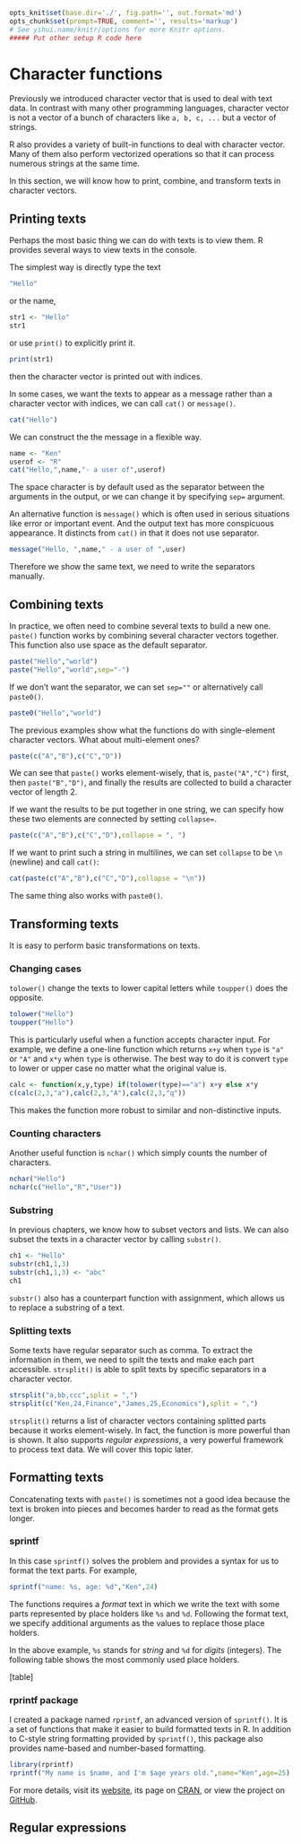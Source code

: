 ```r
opts_knit$set(base.dir='./', fig.path='', out.format='md')
opts_chunk$set(prompt=TRUE, comment='', results='markup')
# See yihui.name/knitr/options for more Knitr options.
##### Put other setup R code here

```

# Character functions

Previously we introduced character vector that is used to deal with text data. In contrast with many other programming languages, character vector is not a vector of a bunch of characters like `a, b, c, ...` but a vector of strings.

R also provides a variety of built-in functions to deal with character vector. Many of them also perform vectorized operations so that it can process numerous strings at the same time.

In this section, we will know how to print, combine, and transform texts in character vectors.

## Printing texts

Perhaps the most basic thing we can do with texts is to view them. R provides several ways to view texts in the console.

The simplest way is directly type the text
```r
"Hello"
```

or the name,

```r
str1 <- "Hello"
str1
```

or use `print()` to explicitly print it.

```r
print(str1)
```

then the character vector is printed out with indices.

In some cases, we want the texts to appear as a message rather than a character vector with indices, we can call `cat()` or `message()`.

```r
cat("Hello")
```

We can construct the the message in a flexible way.

```r
name <- "Ken"
userof <- "R"
cat("Hello,",name,"- a user of",userof)
```

The space character is by default used as the separator between the arguments in the output, or we can change it by specifying `sep=` argument.

An alternative function is `message()` which is often used in serious situations like error or important event. And the output text has more conspicuous appearance. It distincts from `cat()` in that it does not use separator.

```r
message("Hello, ",name," - a user of ",user)
```

Therefore we show the same text, we need to write the separators manually.

## Combining texts

In practice, we often need to combine several texts to build a new one. `paste()` function works by combining several character vectors together. This function also use space as the default separator.

```r
paste("Hello","world")
paste("Hello","world",sep="-")
```

If we don't want the separator, we can set `sep=""` or alternatively call `paste0()`.

```r
paste0("Hello","world")
```

The previous examples show what the functions do with single-element character vectors. What about multi-element ones?

```r
paste(c("A","B"),c("C","D"))
```

We can see that `paste()` works element-wisely, that is, `paste("A","C")` first, then `paste("B","D")`, and finally the results are collected to build a character vector of length 2.

If we want the results to be put together in one string, we can specify how these two elements are connected by setting `collapse=`.

```r
paste(c("A","B"),c("C","D"),collapse = ", ")
```

If we want to print such a string in multilines, we can set `collapse` to be `\n` (newline) and call `cat()`:

```r
cat(paste(c("A","B"),c("C","D"),collapse = "\n"))
```

The same thing also works with `paste0()`.

## Transforming texts

It is easy to perform basic transformations on texts.

### Changing cases

`tolower()` change the texts to lower capital letters while `toupper()` does the opposite.

```r
tolower("Hello")
toupper("Hello")
```

This is particularly useful when a function accepts character input. For example, we define a one-line function which returns `x+y` when `type` is `"a"` or `"A"` and `x*y` when `type` is otherwise. The best way to do it is convert `type` to lower or upper case no matter what the original value is.

```r
calc <- function(x,y,type) if(tolower(type)=="a") x+y else x*y
c(calc(2,3,"a"),calc(2,3,"A"),calc(2,3,"q"))
```

This makes the function more robust to similar and non-distinctive inputs.

### Counting characters

Another useful function is `nchar()` which simply counts the number of characters.

```r
nchar("Hello")
nchar(c("Hello","R","User"))
```

### Substring

In previous chapters, we know how to subset vectors and lists. We can also subset the texts in a character vector by calling `substr()`.

```r
ch1 <- "Hello"
substr(ch1,1,3)
substr(ch1,1,3) <- "abc"
ch1
```

`substr()` also has a counterpart function with assignment, which allows us to replace a substring of a text.

### Splitting texts

Some texts have regular separator such as comma. To extract the information in them, we need to spilt the texts and make each part accessible. `strsplit()` is able to split texts by specific separators in a character vector.

```r
strsplit("a,bb,ccc",split = ",")
strsplit(c("Ken,24,Finance","James,25,Economics"),split = ",")
```

`strsplit()` returns a list of character vectors containing splitted parts because it works element-wisely. In fact, the function is more powerful than is shown. It also supports *regular expressions*, a very powerful framework to process text data. We will cover this topic later.

## Formatting texts

Concatenating texts with `paste()` is sometimes not a good idea because the text is broken into pieces and becomes harder to read as the format gets longer.

### sprintf

In this case `sprintf()` solves the problem and provides a syntax for us to format the text parts. For example,

```r
sprintf("name: %s, age: %d","Ken",24)
```

The functions requires a *format* text in which we write the text with some parts represented by place holders like `%s` and `%d`. Following the format text, we specify additional arguments as the values to replace those place holders.

In the above example, `%s` stands for *string* and `%d` for *digits* (integers). The following table shows the most commonly used place holders.

[table]

### rprintf package

I created a package named `rprintf`, an advanced version of `sprintf()`. It is a set of functions that make it easier to build formatted texts in R. In addition to C-style string formatting provided by `sprintf()`, this package also provides name-based and number-based formatting. 

```r
library(rprintf)
rprintf("My name is $name, and I'm $age years old.",name="Ken",age=25)
```

For more details, visit its [website](http://renkun.me/rprintf),  its page on [CRAN](http://cran.r-project.org/web/packages/rprintf/), or view the project on [GitHub](https://github.com/renkun-ken/rprintf).

## Regular expressions

